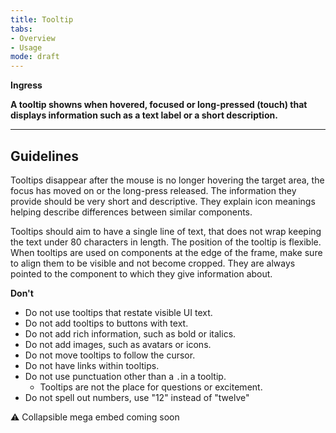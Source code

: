 ```yaml
---
title: Tooltip 
tabs: 
- Overview
- Usage
mode: draft
---
```


**Ingress**
<!--One to two sentences as an introduction to the component-->
**A tooltip showns when hovered, focused or long-pressed (touch) that displays information such as a text label or a short description.**


***


## Guidelines
<!--List how to use it, sizes, widths, grid interactions, color allowances -->

Tooltips disappear after the mouse is no longer hovering the target area, the focus has moved on or the long-press released. The information they provide should be very short and descriptive. They explain icon meanings  helping describe differences between similar components.

Tooltips should aim to have a single line of text, that does not wrap keeping the text under 80 characters in length. The position of the tooltip is flexible. When tooltips are used on components at the edge of the frame, make sure to align them to be visible and not become cropped. They are always pointed to the component to which they give information about.


**Don't**
<!--Bullet point list if needed -->

* Do not use tooltips that restate visible UI text.
* Do not add tooltips to buttons with text. 
* Do not add rich information, such as bold or italics.
* Do not add images, such as avatars or icons.
* Do not move tooltips to follow the cursor.
* Do not have links within tooltips.
* Do not use punctuation other than a `.`in a tooltip. 
  * Tooltips are not the place for questions or excitement. 
* Do not spell out numbers, use "12" instead of "twelve"

:warning: Collapsible mega embed coming soon
